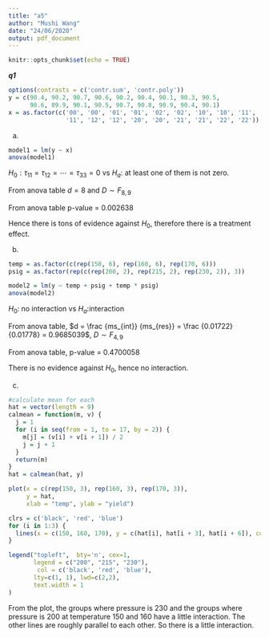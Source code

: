 ---
title: "a5"
author: "Mushi Wang"
date: "24/06/2020"
output: pdf_document
---

```{r setup, include=FALSE}
knitr::opts_chunk$set(echo = TRUE)
```

***q1***
```{r}
options(contrasts = c('contr.sum', 'contr.poly'))
y = c(90.4, 90.2, 90.7, 90.6, 90.2, 90.4, 90.1, 90.3, 90.5, 
      90.6, 89.9, 90.1, 90.5, 90.7, 90.8, 90.9, 90.4, 90.1)
x = as.factor(c('00', '00', '01', '01', '02', '02', '10', '10', '11', 
                '11', '12', '12', '20', '20', '21', '21', '22', '22'))
```
(a)
```{r}
model1 = lm(y ~ x)
anova(model1)
```
$H_0: \tau_{11} = \tau_{12} = \cdots = \tau_{33} = 0$ vs $H_a:$ at least one of them is not zero.

From anova table $d = 8$ and $D \sim F_{8, 9}$

From anova table p-value = 0.002638

Hence there is tons of evidence against $H_0$, therefore there is a treatment effect.

(b)
```{r}
temp = as.factor(c(rep(150, 6), rep(160, 6), rep(170, 6)))
psig = as.factor(rep(c(rep(200, 2), rep(215, 2), rep(230, 2)), 3))

model2 = lm(y ~ temp + psig + temp * psig)
anova(model2)
```
$H_0:$ no interaction vs $H_a:$interaction 

From anova table, $d = \frac {ms_{int}} {ms_{res}} = \frac {0.01722} {0.01778} = 0.9685039$, $D \sim F_{4, 9}$

From anova table, p-value = $0.4700058$

There is no evidence against $H_0$, hence no interaction.

(c)
```{r}
#calculate mean for each 
hat = vector(length = 9)
calmean = function(m, v) {
  j = 1
  for (i in seq(from = 1, to = 17, by = 2)) {
    m[j] = (v[i] + v[i + 1]) / 2  
    j = j + 1
  }
  return(m)
}
hat = calmean(hat, y)

plot(x = c(rep(150, 3), rep(160, 3), rep(170, 3)), 
     y = hat,
     xlab = "temp", ylab = "yield")

clrs = c('black', 'red', 'blue')
for (i in 1:3) {
  lines(x = c(150, 160, 170), y = c(hat[i], hat[i + 3], hat[i + 6]), col = clrs[i])
}

legend("topleft",  bty='n', cex=1,
       legend = c("200", "215", "230"),
        col = c('black', 'red', 'blue'),
       lty=c(1, 1), lwd=c(2,2),
       text.width = 1
)
```
From the plot, the groups where pressure is 230 and the groups where pressure is 200 at temperature 150 and 160 have a little interaction. The other lines are roughly parallel to each other. So there is a little interaction.






